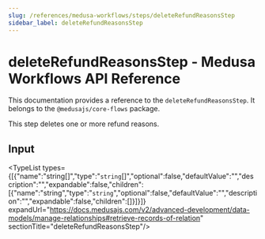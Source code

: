 ```yaml
---
slug: /references/medusa-workflows/steps/deleteRefundReasonsStep
sidebar_label: deleteRefundReasonsStep
---
```



# deleteRefundReasonsStep - Medusa Workflows API Reference

This documentation provides a reference to the `deleteRefundReasonsStep`. It belongs to the `@medusajs/core-flows` package.

This step deletes one or more refund reasons.

## Input

<TypeList types={[{"name":"string[]","type":"`string`[]","optional":false,"defaultValue":"","description":"","expandable":false,"children":[{"name":"string","type":"`string`","optional":false,"defaultValue":"","description":"","expandable":false,"children":[]}]}]} expandUrl="https://docs.medusajs.com/v2/advanced-development/data-models/manage-relationships#retrieve-records-of-relation" sectionTitle="deleteRefundReasonsStep"/>
